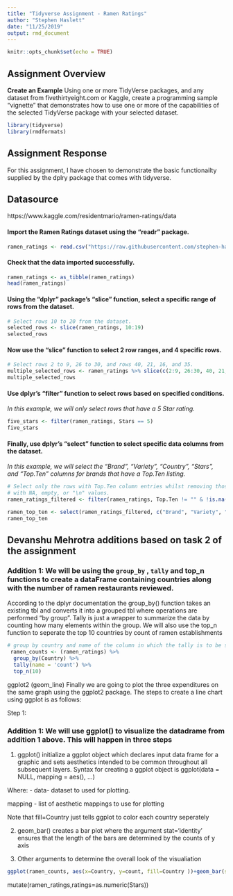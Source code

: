 ```yaml
---
title: "Tidyverse Assignment - Ramen Ratings"
author: "Stephen Haslett"
date: "11/25/2019"
output: rmd_document
---
```


```r
knitr::opts_chunk$set(echo = TRUE)
```

## Assignment Overview

**Create an Example** Using one or more TidyVerse packages, and any dataset from fivethirtyeight.com or Kaggle, create a programming sample “vignette” that demonstrates how to use one or more of the capabilities of the selected TidyVerse package with your selected dataset.

```r
library(tidyverse)
library(rmdformats)
```


## Assignment Response

For this assignment, I have chosen to demonstrate the basic functionailty supplied by the dplry package that comes with tidyverse.

## Datasource
https://www.kaggle.com/residentmario/ramen-ratings/data


#### Import the Ramen Ratings dataset using the "readr" package.


```r
ramen_ratings <- read.csv("https://raw.githubusercontent.com/stephen-haslett/FALL2019TIDYVERSE/master/ramen-ratings.csv", header = TRUE)
```


#### Check that the data imported successfully.

```r
ramen_ratings <- as_tibble(ramen_ratings)
head(ramen_ratings)
```


#### Using the "dplyr" package's "slice" function, select a specific range of rows from the dataset.

```r
# Select rows 10 to 20 from the dataset.
selected_rows <- slice(ramen_ratings, 10:19)
selected_rows
```


#### Now use the "slice" function to select 2 row ranges, and 4 specific rows.

```r
# Select rows 2 to 9, 26 to 30, and rows 40, 21, 16, and 35.
multiple_selected_rows <- ramen_ratings %>% slice(c(2:9, 26:30, 40, 21, 16, 35))
multiple_selected_rows
```


#### Use dplyr's "filter" function to select rows based on specified conditions.

_In this example, we will only select rows that have a 5 Star rating._

```r
five_stars <- filter(ramen_ratings, Stars == 5)
five_stars
```


#### Finally, use dplyr's "select" function to select specific data columns from the dataset.

_In this example, we will select the "Brand", "Variety", "Country", "Stars", and "Top.Ten" columns for brands that have a Top.Ten listing._

```r
# Select only the rows with Top.Ten column entries whilst removing those
# with NA, empty, or "\n" values.
ramen_ratings_filtered <- filter(ramen_ratings, Top.Ten != "" & !is.na(Top.Ten) & Top.Ten != "\n")

ramen_top_ten <- select(ramen_ratings_filtered, c("Brand", "Variety", "Country", "Stars", "Top.Ten"))
ramen_top_ten
```



## Devanshu Mehrotra additions based on task 2 of the assignment

### Addition 1: We will be using the ```group_by``` , ```tally``` and top_n functions to create a dataFrame containing countries along with the number of ramen restaurants reviewed.

According to the dplyr documentation the group_by() function takes an existing tbl and converts it into a grouped tbl where operations are performed "by group". Tally is just a wrapper to summarize the data by counting how many elements within the group. We will also use the top_n function to seperate the top 10 countries by count of ramen establishments


```r

# group by country and name of the column in which the tally is to be stored. Pick the top 10 countries by count
 ramen_counts <- (ramen_ratings) %>%
  group_by(Country) %>%
  tally(name = 'count') %>% 
  top_n(10)

```

ggplot2 (geom_line)
Finally we are going to plot the three expenditures on the same graph using the ggplot2 package. The steps to create a line chart using ggplot is as follows:

Step 1:

### Addition 1: We will use ggplot() to visualize the datadrame from addition 1 above. This will happen in three steps

1. ggplot() initialize a ggplot object which declares input data frame for a graphic and sets aesthetics intended to be common throughout all subsequent layers. Syntax for creating a ggplot object is
ggplot(data = NULL, mapping = aes(), ...)

Where: - data- dataset to used for plotting.

mapping - list of aesthetic mappings to use for plotting

Note that fill=Country just tells ggplot to color each country seperately



2. geom_bar() creates a bar plot where the argument stat='identity' ensures that the length of the bars are determined by the counts of y axis 



3. Other arguments to determine the overall look of the visualiation




```r
ggplot(ramen_counts, aes(x=Country, y=count, fill=Country ))+geom_bar(stat = "identity" ) + theme(axis.text.x = element_text(size=12, angle = 90, hjust = 1))


```


mutate(ramen_ratings,ratings=as.numeric(Stars))

